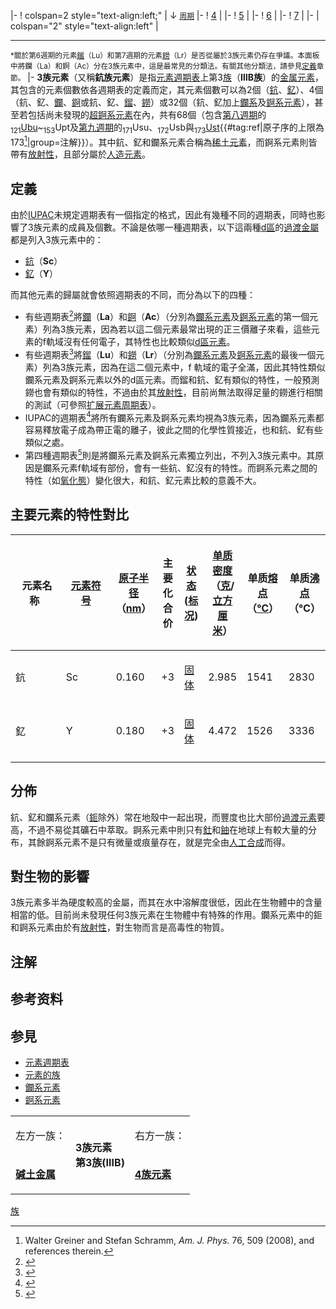 {{infobox periodic table group/header
| title       = 3族元素{{nowrap|在週期表中的位置}}
| group number= 3
| trivial name=
| by element  = 鈧族元素
| CAS         = IIIB
| old IUPAC   = IIIA
| mark element= Sc,Y,La,Ac
| left        = [[碱土金属|碱土金属]]
| right       = [[4族元素|4族]]
}}
|-
! colspan=2 style="text-align:left;" | ↓ <small>[[元素周期|周期]]</small>
|-
! [[第4周期元素|4]]
| {{element cell image|21|7=Primordial|image=Scandium sublimed dendritic and 1cm3 cube.jpg|image caption=Scandium crystals}}
|-
! [[第5周期元素|5]]
| {{element cell image|39|7=Primordial|image=Yttrium sublimed dendritic and 1cm3 cube.jpg|image caption=Yttrium crystals}}
|-
! [[第6周期元素|6]]
| {{element cell image|57|7=Primordial|image=Lanthanum-2.jpg|image caption=Piece of lanthanum metal}}
|-
! [[第7周期元素|7]]
| {{element cell image|89|7=From decay|image=|image caption=Actinium that emits blue light}}
|-
| colspan="2" style="text-align:left" |
----
<small><nowiki>*</nowiki>關於第6週期的元素[[鎦|鎦]]（Lu）和第7週期的元素[[鐒|鐒]]（Lr）是否從屬於3族元素仍存在爭議。本面板中將鑭（La）和錒（Ac）分在3族元素中，這是最常見的分類法。有關其他分類法，請參見[[3族元素#定義|定義]]章節。</small>
|-
{{infobox periodic table group/legend}}
{{infobox periodic table group/footer}}
'''3族元素'''（又稱'''鈧族元素'''）是指[[元素週期表|元素週期表]]上第3[[族_(化學)|族]]（'''ⅢB族'''）的[[金属|金属]][[元素|元素]]，其包含的元素個數依各週期表的定義而定，其元素個數可以為2個（[[鈧|鈧]]、[[釔|釔]]）、4個（鈧、釔、[[鑭|鑭]]、[[錒|錒]]或鈧、釔、[[鎦|鎦]]、[[鐒|鐒]]）或32個（鈧、釔加上[[鑭系元素|鑭系]]及[[錒系元素|錒系元素]]），甚至若包括尚未發現的[[超錒系元素|超錒系元素]]在內，共有68個（包含[[第八週期元素|第八週期]]的<sub>121</sub>[[Ubu|Ubu]]~<sub>153</sub>Upt及[[第九周期元素|第九週期]]的<sub>171</sub>Usu、<sub>172</sub>Usb與<sub>173</sub>[[Ust|Ust]]{{#tag:ref|原子序的上限為173<ref name=Greiner>Walter Greiner and Stefan Schramm, ''Am. J. Phys.'' 76, 509 (2008), and references therein.</ref>|group=注解}}）。其中鈧、釔和鑭系元素合稱為[[稀土元素|稀土元素]]，而錒系元素則皆帶有[[放射性|放射性]]，且部分屬於[[人造元素|人造元素]]。

== 定義 ==
由於[[IUPAC|IUPAC]]未規定週期表有一個指定的格式，因此有幾種不同的週期表，同時也影響了3族元素的成員及個數。不論是依哪一種週期表，以下這兩種[[d區元素|d區]]的[[過渡金屬|過渡金屬]]都是列入3族元素中的：
*[[鈧|鈧]]（'''Sc'''）
*[[釔|釔]]（'''Y'''）

而其他元素的歸屬就會依照週期表的不同，而分為以下的四種：
*有些週期表<ref>{{cite web en | title = Periodic Table of Elements | work = Los Alamos National Laboratory's Chemistry Division | url = http://periodic.lanl.gov/default.htm | accessdate = 2009-07-17 | archive-date = 2008-01-10 | archive-url = https://web.archive.org/web/20080110103232/http://periodic.lanl.gov/default.htm | dead-url = no }}</ref>將[[鑭|鑭]]（'''La'''）和[[錒|錒]]（'''Ac'''）（分別為[[鑭系元素|鑭系元素]]及[[錒系元素|錒系元素]]的第一個元素）列為3族元素，因為若以這二個元素最常出現的正三價離子來看，這些元素的f軌域沒有任何電子，其特性也比較類似[[d區元素|d區元素]]。
*有些週期表<ref>{{cite web en | title = Home of the periodic table | work = The University of Sheffield and WebElements Ltd, UK | url = http://www.webelements.com/ | accessdate = 2009-07-17 | archive-date = 2014-01-04 | archive-url = https://web.archive.org/web/20140104110225/http://webelements.com/ | dead-url = no }}</ref>將[[鎦|鎦]]（'''Lu'''）和[[鐒|鐒]]（'''Lr'''）（分別為[[鑭系元素|鑭系元素]]及[[錒系元素|錒系元素]]的最後一個元素）列為3族元素，因為在這二個元素中，f 軌域的電子全滿，因此其特性類似鑭系元素及錒系元素以外的d區元素。而鎦和鈧、釔有類似的特性，一般預測鐒也會有類似的特性，不過由於其[[放射性|放射性]]，目前尚無法取得足量的鐒進行相關的測試（可參照[[扩展元素周期表|扩展元素周期表]]）。
*IUPAC的週期表<ref>{{cite web en | title = Periodic Table of the Elements | work = IUPAC | url = http://old.iupac.org/reports/periodic_table/index.html | accessdate = 2009-07-17 | archive-url = https://web.archive.org/web/20081202142558/http://old.iupac.org/reports/periodic_table/index.html | archive-date = 2008-12-02 | dead-url = yes }}</ref>將所有鑭系元素及錒系元素均視為3族元素，因為鑭系元素都容易釋放電子成為帶正電的離子，彼此之間的化學性質接近，也和鈧、釔有些類似之處。
*第四種週期表<ref>{{Cite web|url=http://www.rsc.org/periodic-table|title=Periodic Table – Royal Society of Chemistry|accessdate=2018-04-09|work=www.rsc.org|language=en|archive-date=2016-04-10|archive-url=https://web.archive.org/web/20160410112333/http://www.rsc.org/periodic-table|dead-url=no}}</ref>則是將鑭系元素及錒系元素獨立列出，不列入3族元素中。其原因是鑭系元素f軌域有部份，會有一些鈧、釔沒有的特性。而錒系元素之間的特性（如[[氧化態|氧化態]]）變化很大，和鈧、釔元素比較的意義不大。

== 主要元素的特性對比 ==
{| class="wikitable"
|-
!bgcolor="#DDDDFF" width="5%"|
 元素名称 
!bgcolor="#DDDDFF" width="5%"|
[[元素符号|元素符号]]
!bgcolor="#DDDDFF" width="5%"|
[[原子|原子]][[半径|半径]]（[[纳米|nm]]）
!bgcolor="#DDDDFF" width="9%"|
主要化合价
!bgcolor="#DDDDFF" width="6%"|
[[状态|状态]]([[标准状况|标况]])
!bgcolor="#DDDDFF" width="8%"|
[[单质|单质]][[密度|密度]]（[[克|克]]/[[立方厘米|立方厘米]]）
!bgcolor="#DDDDFF" width="8%"|
单质[[熔点|熔点]]（[[摄氏度|℃]]）
!bgcolor="#DDDDFF" width="8%"|
单质[[沸点|沸点]]（℃）
|-
|鈧||Sc||0.160||+3||[[固体|固体]]||2.985||1541||2830
|- 
|釔||Y||0.180||+3||[[固体|固体]]||4.472||1526||3336
|-
|}

== 分佈 ==
鈧、釔和鑭系元素（[[鉕|鉕]]除外）常在地殼中一起出現，而豐度也比大部份[[過渡元素|過渡元素]]要高，不過不易從其礦石中萃取。錒系元素中則只有[[釷|釷]]和[[鈾|鈾]]在地球上有較大量的分布，其餘錒系元素不是只有微量或痕量存在，就是完全由[[人工合成元素|人工合成]]而得。

== 對生物的影響 ==
3族元素多半為硬度較高的金屬，而其在水中溶解度很低，因此在生物體中的含量相當的低。目前尚未發現任何3族元素在生物體中有特殊的作用。鑭系元素中的鉕和錒系元素由於有[[放射性|放射性]]，對生物而言是高毒性的物質。

==注解==
{{reflist|group="注解"|2|30em}}

== 参考资料 ==
{{reflist}}

== 参見 ==
* [[元素週期表|元素週期表]]
* [[族_(化学)|元素的族]]
* [[鑭系元素|鑭系元素]]
* [[錒系元素|錒系元素]]
<center>
{|
|-
|左方一族：
|rowspan=2 bgcolor="#ffdead"|'''3族元素<br />第3族(ⅢB)'''
|右方一族：
|-
|'''[[碱土金属|碱土金属]]'''
|'''[[4族元素|4族元素]]'''
|}
</center>

{{化學元素分類}}

[[Category:元素周期表|族]]
